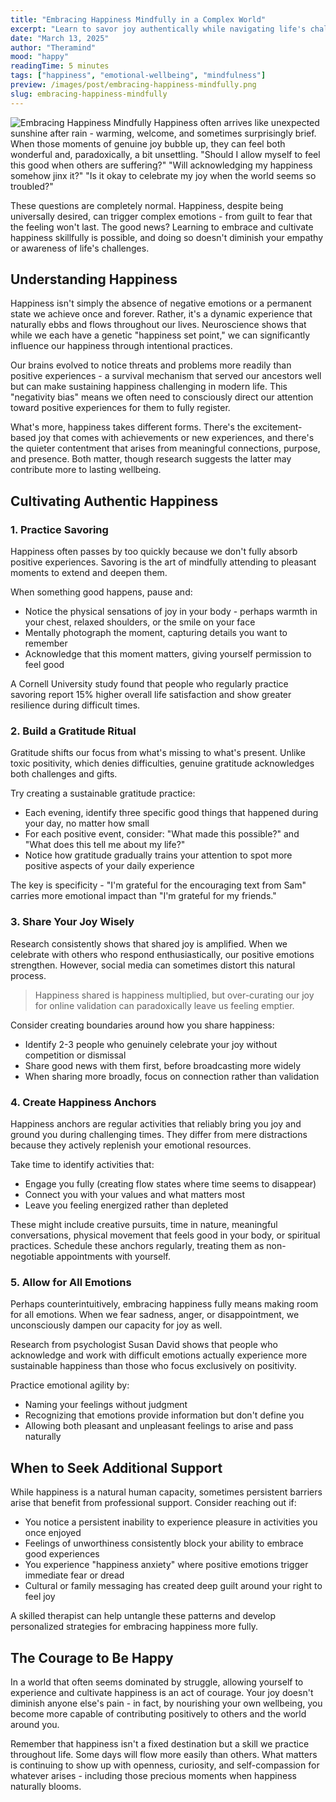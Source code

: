 ```yaml
---
title: "Embracing Happiness Mindfully in a Complex World"
excerpt: "Learn to savor joy authentically while navigating life's challenges"
date: "March 13, 2025"
author: "Theramind"
mood: "happy"
readingTime: 5 minutes
tags: ["happiness", "emotional-wellbeing", "mindfulness"]
preview: /images/post/embracing-happiness-mindfully.png
slug: embracing-happiness-mindfully
---
```


![Embracing Happiness Mindfully](/images/post/embracing-happiness-mindfully.png)
Happiness often arrives like unexpected sunshine after rain - warming, welcome, and sometimes surprisingly brief. When those moments of genuine joy bubble up, they can feel both wonderful and, paradoxically, a bit unsettling. "Should I allow myself to feel this good when others are suffering?" "Will acknowledging my happiness somehow jinx it?" "Is it okay to celebrate my joy when the world seems so troubled?"

These questions are completely normal. Happiness, despite being universally desired, can trigger complex emotions - from guilt to fear that the feeling won't last. The good news? Learning to embrace and cultivate happiness skillfully is possible, and doing so doesn't diminish your empathy or awareness of life's challenges.

## Understanding Happiness

Happiness isn't simply the absence of negative emotions or a permanent state we achieve once and forever. Rather, it's a dynamic experience that naturally ebbs and flows throughout our lives. Neuroscience shows that while we each have a genetic "happiness set point," we can significantly influence our happiness through intentional practices.

Our brains evolved to notice threats and problems more readily than positive experiences - a survival mechanism that served our ancestors well but can make sustaining happiness challenging in modern life. This "negativity bias" means we often need to consciously direct our attention toward positive experiences for them to fully register.

What's more, happiness takes different forms. There's the excitement-based joy that comes with achievements or new experiences, and there's the quieter contentment that arises from meaningful connections, purpose, and presence. Both matter, though research suggests the latter may contribute more to lasting wellbeing.

## Cultivating Authentic Happiness

### 1. Practice Savoring

Happiness often passes by too quickly because we don't fully absorb positive experiences. Savoring is the art of mindfully attending to pleasant moments to extend and deepen them.

When something good happens, pause and:

- Notice the physical sensations of joy in your body - perhaps warmth in your chest, relaxed shoulders, or the smile on your face
- Mentally photograph the moment, capturing details you want to remember
- Acknowledge that this moment matters, giving yourself permission to feel good

A Cornell University study found that people who regularly practice savoring report 15% higher overall life satisfaction and show greater resilience during difficult times.

### 2. Build a Gratitude Ritual

Gratitude shifts our focus from what's missing to what's present. Unlike toxic positivity, which denies difficulties, genuine gratitude acknowledges both challenges and gifts.

Try creating a sustainable gratitude practice:

- Each evening, identify three specific good things that happened during your day, no matter how small
- For each positive event, consider: "What made this possible?" and "What does this tell me about my life?"
- Notice how gratitude gradually trains your attention to spot more positive aspects of your daily experience

The key is specificity - "I'm grateful for the encouraging text from Sam" carries more emotional impact than "I'm grateful for my friends."

### 3. Share Your Joy Wisely

Research consistently shows that shared joy is amplified. When we celebrate with others who respond enthusiastically, our positive emotions strengthen. However, social media can sometimes distort this natural process.

> Happiness shared is happiness multiplied, but over-curating our joy for online validation can paradoxically leave us feeling emptier.

Consider creating boundaries around how you share happiness:

- Identify 2-3 people who genuinely celebrate your joy without competition or dismissal
- Share good news with them first, before broadcasting more widely
- When sharing more broadly, focus on connection rather than validation

### 4. Create Happiness Anchors

Happiness anchors are regular activities that reliably bring you joy and ground you during challenging times. They differ from mere distractions because they actively replenish your emotional resources.

Take time to identify activities that:

- Engage you fully (creating flow states where time seems to disappear)
- Connect you with your values and what matters most
- Leave you feeling energized rather than depleted

These might include creative pursuits, time in nature, meaningful conversations, physical movement that feels good in your body, or spiritual practices. Schedule these anchors regularly, treating them as non-negotiable appointments with yourself.

### 5. Allow for All Emotions

Perhaps counterintuitively, embracing happiness fully means making room for all emotions. When we fear sadness, anger, or disappointment, we unconsciously dampen our capacity for joy as well.

Research from psychologist Susan David shows that people who acknowledge and work with difficult emotions actually experience more sustainable happiness than those who focus exclusively on positivity.

Practice emotional agility by:

- Naming your feelings without judgment
- Recognizing that emotions provide information but don't define you
- Allowing both pleasant and unpleasant feelings to arise and pass naturally

## When to Seek Additional Support

While happiness is a natural human capacity, sometimes persistent barriers arise that benefit from professional support. Consider reaching out if:

- You notice a persistent inability to experience pleasure in activities you once enjoyed
- Feelings of unworthiness consistently block your ability to embrace good experiences
- You experience "happiness anxiety" where positive emotions trigger immediate fear or dread
- Cultural or family messaging has created deep guilt around your right to feel joy

A skilled therapist can help untangle these patterns and develop personalized strategies for embracing happiness more fully.

## The Courage to Be Happy

In a world that often seems dominated by struggle, allowing yourself to experience and cultivate happiness is an act of courage. Your joy doesn't diminish anyone else's pain - in fact, by nourishing your own wellbeing, you become more capable of contributing positively to others and the world around you.

Remember that happiness isn't a fixed destination but a skill we practice throughout life. Some days will flow more easily than others. What matters is continuing to show up with openness, curiosity, and self-compassion for whatever arises - including those precious moments when happiness naturally blooms.
